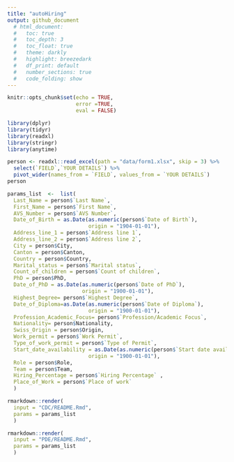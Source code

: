 ```yaml
---
title: "autoHiring"
output: github_document
  # html_document:
  #   toc: true
  #   toc_depth: 3
  #   toc_float: true
  #   theme: darkly
  #   highlight: breezedark
  #   df_print: default
  #   number_sections: true
  #   code_folding: show
---
```



```r
knitr::opts_chunk$set(echo = TRUE, 
                      error =TRUE, 
                      eval = FALSE)
```

```r
library(dplyr)
library(tidyr)
library(readxl)
library(stringr)
library(anytime)
```

```r
person <- readxl::read_excel(path = "data/form1.xlsx", skip = 3) %>% 
  select(`FIELD`,`YOUR DETAILS`) %>% 
  pivot_wider(names_from = `FIELD`, values_from = `YOUR DETAILS`)
person
```

```r
params_list  <-  list(
  Last_Name = person$`Last Name`,
  First_Name = person$`First Name`,
  AVS_Number = person$`AVS Number`,
  Date_of_Birth = as.Date(as.numeric(person$`Date of Birth`), 
                          origin = "1904-01-01"),
  Address_line_1 = person$`Address line 1`,
  Address_line_2 = person$`Address line 2`,
  City = person$City,
  Canton = person$Canton,
  Country = person$Country,
  Marital_status = person$`Marital status`,
  Count_of_children = person$`Count of children`,
  PhD = person$PhD,
  Date_of_PhD = as.Date(as.numeric(person$`Date of PhD`), 
                        origin = "1900-01-01"),
  Highest_Degree= person$`Highest Degree`,
  Date_of_Diploma=as.Date(as.numeric(person$`Date of Diploma`), 
                          origin = "1900-01-01"),
  Profession_Academic_Focus= person$`Profession/Academic Focus`,
  Nationality= person$Nationality,
  Swiss_Origin = person$Origin,
  Work_permit = person$`Work Permit`,
  Type_of_work_permit = person$`Type of Permit`,
  Start_date_availability = as.Date(as.numeric(person$`Start date availability`), 
                          origin = "1900-01-01"),
  Role = person$Role,
  Team = person$Team,
  Hiring_Percentage = person$`Hiring Percentage` ,
  Place_of_Work = person$`Place of work`
  )
```

```r
rmarkdown::render(
  input = "CDC/README.Rmd", 
  params = params_list
  )

rmarkdown::render(
  input = "PDE/README.Rmd",
  params = params_list
  )
```


